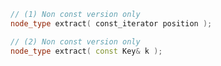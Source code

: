 ```cpp
// (1) Non const version only
node_type extract( const_iterator position );

// (2) Non const version only
node_type extract( const Key& k );
```